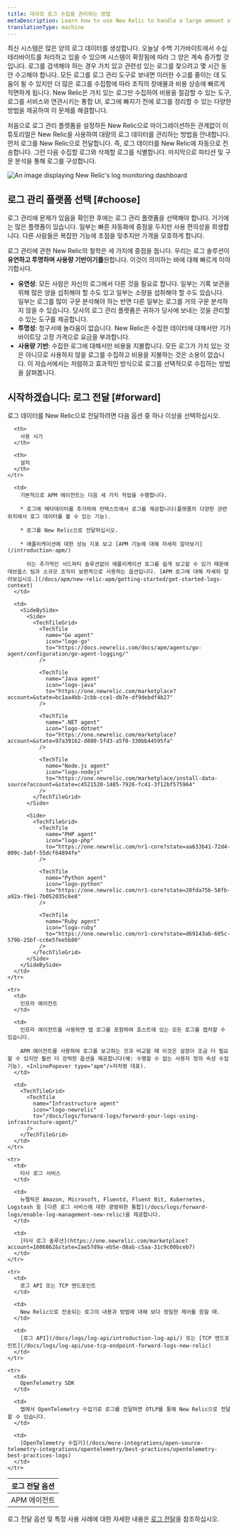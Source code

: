```yaml
---
title: 대규모 로그 수집을 관리하는 방법
metaDescription: Learn how to use New Relic to handle a large amount of log data to reduce toil and save on cost
translationType: machine
---
```



최신 시스템은 많은 양의 로그 데이터를 생성합니다. 오늘날 수백 기가바이트에서 수십 테라바이트를 처리하고 있을 수 있으며 시스템이 확장됨에 따라 그 양은 계속 증가할 것입니다. 로그를 검색해야 하는 경우 가치 있고 관련성 있는 로그를 찾으려고 몇 시간 동안 수고해야 합니다. 모든 로그를 로그 관리 도구로 보내면 이러한 수고를 줄이는 데 도움이 될 수 있지만 더 많은 로그를 수집함에 따라 조직의 장애물과 비용 상승에 빠르게 직면하게 됩니다. New Relic은 가치 있는 로그만 수집하여 비용을 절감할 수 있는 도구, 로그를 서비스와 연관시키는 통합 UI, 로그에 빠지기 전에 로그를 정리할 수 있는 다양한 방법을 제공하여 이 문제를 해결합니다.

처음으로 로그 관리 플랫폼을 설정하든 New Relic으로 마이그레이션하든 관계없이 이 튜토리얼은 New Relic을 사용하여 대량의 로그 데이터를 관리하는 방법을 안내합니다. 먼저 로그를 New Relic으로 전달합니다. 즉, 로그 데이터를 New Relic에 자동으로 전송합니다. 그런 다음 수집할 로그와 삭제할 로그를 식별합니다. 마지막으로 파티션 및 구문 분석을 통해 로그를 구성합니다.

<img
  title="log-dashboard"
  alt="An image displaying New Relic's log monitoring dashboard"
  src={journeyLogsDash}
/>

## 로그 관리 플랫폼 선택 [#choose]

로그 관리에 문제가 있음을 확인한 후에는 로그 관리 플랫폼을 선택해야 합니다. 거기에는 많은 플랫폼이 있습니다. 일부는 빠른 자동화에 중점을 두지만 사용 편의성을 희생합니다. 다른 사람들은 복잡한 기능에 초점을 맞추지만 가격을 모호하게 합니다.

로그 관리에 관한 New Relic의 철학은 세 가지에 중점을 둡니다. 우리는 로그 솔루션이 **유연하고 투명하며 사용량 기반이기를**원합니다. 이것이 의미하는 바에 대해 빠르게 이야기합시다.

* **유연성**: 모든 사람은 자신의 로그에서 다른 것을 필요로 합니다. 일부는 기록 보관을 위해 많은 양을 섭취해야 할 수도 있고 일부는 소량을 섭취해야 할 수도 있습니다. 일부는 로그를 많이 구문 분석해야 하는 반면 다른 일부는 로그를 거의 구문 분석하지 않을 수 있습니다. 당사의 로그 관리 플랫폼은 귀하가 당사에 보내는 것을 관리할 수 있는 도구를 제공합니다.
* **투명성**: 청구서에 놀라움이 없습니다. New Relic은 수집한 데이터에 대해서만 기가바이트당 고정 가격으로 요금을 부과합니다.
* **사용량 기반**: 수집한 로그에 대해서만 비용을 지불합니다. 모든 로그가 가치 있는 것은 아니므로 사용하지 않을 로그를 수집하고 비용을 지불하는 것은 소용이 없습니다. 이 자습서에서는 저렴하고 효과적인 방식으로 로그를 선택적으로 수집하는 방법을 살펴봅니다.

## 시작하겠습니다: 로그 전달 [#forward]

로그 데이터를 New Relic으로 전달하려면 다음 옵션 중 하나 이상을 선택하십시오.

<table>
  <thead>
    <tr>
      <th>
        로그 전달 옵션
      </th>

      <th>
        사용 시기
      </th>

      <th>
        설치
      </th>
    </tr>
  </thead>

  <tbody>
    <tr>
      <td>
        APM 에이전트
      </td>

      <td>
        기본적으로 APM 에이전트는 다음 세 가지 작업을 수행합니다.

        * 로그에 메타데이터를 추가하여 컨텍스트에서 로그를 제공합니다(플랫폼의 다양한 관련 위치에서 로그 데이터를 볼 수 있는 기능).

        * 로그를 New Relic으로 전달하십시오.

        * 애플리케이션에 대한 성능 지표 보고 [APM 기능에 대해 자세히 알아보기](/introduction-apm/)

          이는 추가적인 서드파티 솔루션없이 애플리케이션 로그를 쉽게 보고할 수 있기 때문에 데브옵스 팀과 소규모 조직이 보편적으로 사용하는 옵션입니다. [APM 로그에 대해 자세히 알아보십시오.](/docs/apm/new-relic-apm/getting-started/get-started-logs-context)
      </td>

      <td>
        <SideBySide>
          <Side>
            <TechTileGrid>
              <TechTile
                name="Go agent"
                icon="logo-go"
                to="https://docs.newrelic.com/docs/apm/agents/go-agent/configuration/go-agent-logging/"
              />

              <TechTile
                name="Java agent"
                icon="logo-java"
                to="https://one.newrelic.com/marketplace?account=&state=bc1aa4bb-2cbb-cce1-db7e-df9debdf4b27"
              />

              <TechTile
                name=".NET agent"
                icon="logo-dotnet"
                to="https://one.newrelic.com/marketplace?account=&state=97a39162-d880-5fd3-a5f0-330bb44595fa"
              />

              <TechTile
                name="Node.js agent"
                icon="logo-nodejs"
                to="https://one.newrelic.com/marketplace/install-data-source?account=&state=c4521520-1485-7926-fc41-3f12bf575964"
              />
            </TechTileGrid>
          </Side>

          <Side>
            <TechTileGrid>
              <TechTile
                name="PHP agent"
                icon="logo-php"
                to="https://one.newrelic.com/nr1-core?state=aa633b41-72d4-009c-3abf-55dcf64894fe"
              />

              <TechTile
                name="Python agent"
                icon="logo-python"
                to="https://one.newrelic.com/nr1-core?state=20fda75b-58fb-a92a-f9e1-7b052035c6e8"
              />

              <TechTile
                name="Ruby agent"
                icon="logo-ruby"
                to="https://one.newrelic.com/nr1-core?state=d69143ab-605c-579b-25bf-cc6e5fee5b80"
              />
            </TechTileGrid>
          </Side>
        </SideBySide>
      </td>
    </tr>

    <tr>
      <td>
        인프라 에이전트
      </td>

      <td>
        인프라 에이전트를 사용하면 앱 로그를 포함하여 호스트에 있는 모든 로그를 캡처할 수 있습니다.

        APM 에이전트를 사용하여 로그를 보고하는 것과 비교할 때 이것은 설정이 조금 더 필요할 수 있지만 훨씬 더 강력한 옵션을 제공합니다(예: 수행할 수 없는 사용자 정의 속성 수집 기능). <InlinePopover type="apm"/>자치령 대표).
      </td>

      <td>
        <TechTileGrid>
          <TechTile
            name="Infrastructure agent"
            icon="logo-newrelic"
            to="/docs/logs/forward-logs/forward-your-logs-using-infrastructure-agent/"
          />
        </TechTileGrid>
      </td>
    </tr>

    <tr>
      <td>
        타사 로그 서비스
      </td>

      <td>
        뉴렐릭은 Amazon, Microsoft, Fluentd, Fluent Bit, Kubernetes, Logstash 등 [다른 로그 서비스에 대한 광범위한 통합](/docs/logs/forward-logs/enable-log-management-new-relic)을 제공합니다.
      </td>

      <td>
        [타사 로그 솔루션](https://one.newrelic.com/marketplace?account=1606862&state=2ae57d9a-eb5e-d8ab-c5aa-31c9c00bceb7)
      </td>
    </tr>

    <tr>
      <td>
        로그 API 또는 TCP 엔드포인트
      </td>

      <td>
        New Relic으로 전송되는 로그의 내용과 방법에 대해 보다 정밀한 제어를 원할 때.
      </td>

      <td>
        [로그 API](/docs/logs/log-api/introduction-log-api/) 또는 [TCP 엔드포인트](/docs/logs/log-api/use-tcp-endpoint-forward-logs-new-relic)
      </td>
    </tr>

    <tr>
      <td>
        OpenTelemetry SDK
      </td>

      <td>
        앱에서 OpenTelemetry 수집기로 로그를 전달하면 OTLP를 통해 New Relic으로 전달할 수 있습니다.
      </td>

      <td>
        [OpenTelemetry 수집기](/docs/more-integrations/open-source-telemetry-integrations/opentelemetry/best-practices/opentelemetry-best-practices-logs)
      </td>
    </tr>
  </tbody>
</table>

로그 전달 옵션 및 특정 사용 사례에 대한 자세한 내용은 [로그 전달](/docs/logs/forward-logs/enable-log-management-new-relic)을 참조하십시오.

<DocTiles numbered>
  <DocTile
    title="Get started"
    label={{text: 'You are here', color: '#FCD672'}}
    path="/docs/journey-large-logs/get-started"
  />

  <DocTile
    title="Filter and reduce your log ingest"
    path="/docs/journey-large-logs/filter"
  />

  <DocTile
    title="Organize your logs"
    number="3"
    path="/docs/journey-large-logs/organize"
  />
</DocTiles>